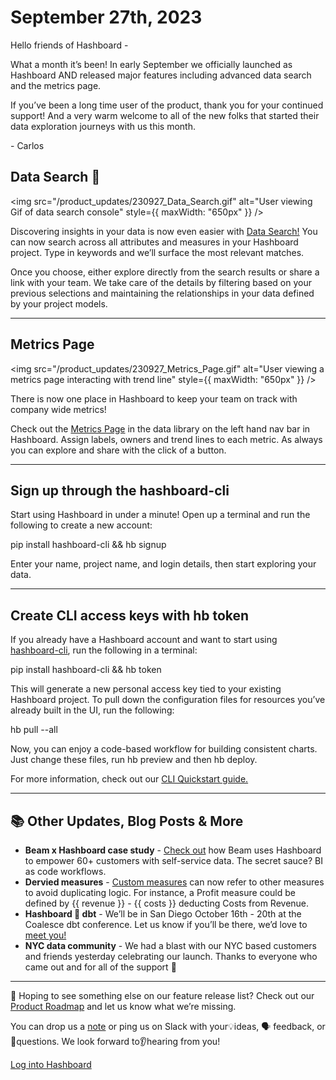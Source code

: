 # September 27th, 2023

Hello friends of Hashboard -

What a month it’s been! In early September we officially launched as Hashboard AND released major features including advanced data search and the metrics page. 

If you’ve been a long time user of the product, thank you for your continued support! And a very warm welcome to all of the new folks that started their data exploration journeys with us this month. 

\- Carlos


## Data Search 🔎

<img
  src="/product_updates/230927_Data_Search.gif"
  alt="User viewing Gif of data search console"
  style={{ maxWidth: "650px" }}
/>

Discovering insights in your data is now even easier with [Data Search!](https://docs.hashboard.com/docs/visualizing-data/data-search) You can now search across all attributes and measures in your Hashboard project. Type in keywords and we’ll surface the most relevant matches.

Once you choose, either explore directly from the search results or share a link with your team. We take care of the details by filtering based on your previous selections and maintaining the relationships in your data defined by your project models. 

---

## Metrics Page

<img
  src="/product_updates/230927_Metrics_Page.gif"
  alt="User viewing a metrics page interacting with trend line"
  style={{ maxWidth: "650px" }}
/>

There is now one place in Hashboard to keep your team on track with company wide metrics! 

Check out the [Metrics Page](https://docs.hashboard.com/docs/metrics) in the data library on the left hand nav bar in Hashboard. Assign labels, owners and trend lines to each metric. As always you can explore and share with the click of a button. 

---

## Sign up through the hashboard-cli

Start using Hashboard in under a minute! Open up a terminal and run the following to create a new account:

pip install hashboard-cli && hb signup

Enter your name, project name, and login details, then start exploring your data.

---

## Create CLI access keys with hb token

If you already have a Hashboard account and want to start using [hashboard-cli](https://docs.hashboard.com/docs/data-ops/cli), run the following in a terminal:

pip install hashboard-cli && hb token

This will generate a new personal access key tied to your existing Hashboard project. To pull down the configuration files for resources you’ve already built in the UI, run the following:

hb pull --all

Now, you can enjoy a code-based workflow for building consistent charts. Just change these files, run hb preview and then hb deploy.

For more information, check out our [CLI Quickstart guide.](https://docs.hashboard.com/docs/data-ops/quickstart)

---

## 📚 Other Updates, Blog Posts & More

- **Beam x Hashboard case study** - [Check out](https://hashboard.com/blog/hashboard-x-beam-case-study) how Beam uses Hashboard to empower 60+ customers with self-service data. The secret sauce? BI as code workflows. 
- **Dervied measures** - [Custom measures](https://docs.hashboard.com/docs/data-modeling/measures#custom-sql-measures) can now refer to other measures to avoid duplicating logic. For instance, a Profit measure could be defined by \{\{ revenue \}\} - \{\{ costs \}\} deducting Costs from Revenue.
- **Hashboard 🤝 dbt** - We’ll be in San Diego October 16th - 20th at the Coalesce dbt conference. Let us know if you’ll be there, we’d love to [meet you!](https://calendly.com/d/2wf-krc-r5r/meet-w-hashboard-at-coalesce) 
- **NYC data community** - We had a blast with our NYC based customers and friends yesterday celebrating our launch. Thanks to everyone who came out and for all of the support 🎉

---

👀 Hoping to see something else on our feature release list? Check out our [Product Roadmap](/product-roadmap) and let us know what we’re missing.

You can drop us a [note](mailto:support@hashboard.com?subject=null&body=null) or ping us on Slack with your💡ideas, 🗣 feedback, or 🙋questions. We look forward to👂hearing from you!

[Log into Hashboard](https://hashboard.com/app)
